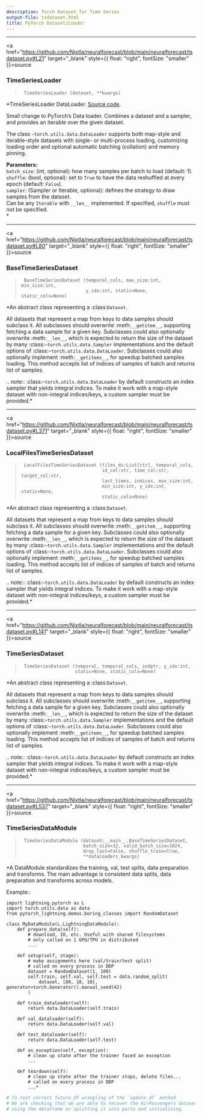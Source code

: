 ```yaml
---
description: Torch Dataset for Time Series
output-file: tsdataset.html
title: PyTorch Dataset/Loader
---
```



------------------------------------------------------------------------

<a
href="https://github.com/Nixtla/neuralforecast/blob/main/neuralforecast/tsdataset.py#L21"
target="_blank" style={{ float: "right", fontSize: "smaller" }}>source</a>

### TimeSeriesLoader

> ``` text
>  TimeSeriesLoader (dataset, **kwargs)
> ```

\*TimeSeriesLoader DataLoader. [Source
code](https://github.com/Nixtla/neuralforecast1/blob/main/neuralforecast/tsdataset.py).

Small change to PyTorch’s Data loader. Combines a dataset and a sampler,
and provides an iterable over the given dataset.

The class `~torch.utils.data.DataLoader` supports both map-style and
iterable-style datasets with single- or multi-process loading,
customizing loading order and optional automatic batching (collation)
and memory pinning.

**Parameters:**<br/> `batch_size`: (int, optional): how many samples per
batch to load (default: 1).<br/> `shuffle`: (bool, optional): set to
`True` to have the data reshuffled at every epoch (default:
`False`).<br/> `sampler`: (Sampler or Iterable, optional): defines the
strategy to draw samples from the dataset.<br/> Can be any `Iterable`
with `__len__` implemented. If specified, `shuffle` must not be
specified.<br/>\*

------------------------------------------------------------------------

<a
href="https://github.com/Nixtla/neuralforecast/blob/main/neuralforecast/tsdataset.py#L80"
target="_blank" style={{ float: "right", fontSize: "smaller" }}>source</a>

### BaseTimeSeriesDataset

> ``` text
>  BaseTimeSeriesDataset (temporal_cols, max_size:int, min_size:int,
>                         y_idx:int, static=None, static_cols=None)
> ```

\*An abstract class representing a :class:`Dataset`.

All datasets that represent a map from keys to data samples should
subclass it. All subclasses should overwrite :meth:`__getitem__`,
supporting fetching a data sample for a given key. Subclasses could also
optionally overwrite :meth:`__len__`, which is expected to return the
size of the dataset by many :class:`~torch.utils.data.Sampler`
implementations and the default options of
:class:`~torch.utils.data.DataLoader`. Subclasses could also optionally
implement :meth:`__getitems__`, for speedup batched samples loading.
This method accepts list of indices of samples of batch and returns list
of samples.

.. note:: :class:`~torch.utils.data.DataLoader` by default constructs an
index sampler that yields integral indices. To make it work with a
map-style dataset with non-integral indices/keys, a custom sampler must
be provided.\*

------------------------------------------------------------------------

<a
href="https://github.com/Nixtla/neuralforecast/blob/main/neuralforecast/tsdataset.py#L371"
target="_blank" style={{ float: "right", fontSize: "smaller" }}>source</a>

### LocalFilesTimeSeriesDataset

> ``` text
>  LocalFilesTimeSeriesDataset (files_ds:List[str], temporal_cols,
>                               id_col:str, time_col:str, target_col:str,
>                               last_times, indices, max_size:int,
>                               min_size:int, y_idx:int, static=None,
>                               static_cols=None)
> ```

\*An abstract class representing a :class:`Dataset`.

All datasets that represent a map from keys to data samples should
subclass it. All subclasses should overwrite :meth:`__getitem__`,
supporting fetching a data sample for a given key. Subclasses could also
optionally overwrite :meth:`__len__`, which is expected to return the
size of the dataset by many :class:`~torch.utils.data.Sampler`
implementations and the default options of
:class:`~torch.utils.data.DataLoader`. Subclasses could also optionally
implement :meth:`__getitems__`, for speedup batched samples loading.
This method accepts list of indices of samples of batch and returns list
of samples.

.. note:: :class:`~torch.utils.data.DataLoader` by default constructs an
index sampler that yields integral indices. To make it work with a
map-style dataset with non-integral indices/keys, a custom sampler must
be provided.\*

------------------------------------------------------------------------

<a
href="https://github.com/Nixtla/neuralforecast/blob/main/neuralforecast/tsdataset.py#L141"
target="_blank" style={{ float: "right", fontSize: "smaller" }}>source</a>

### TimeSeriesDataset

> ``` text
>  TimeSeriesDataset (temporal, temporal_cols, indptr, y_idx:int,
>                     static=None, static_cols=None)
> ```

\*An abstract class representing a :class:`Dataset`.

All datasets that represent a map from keys to data samples should
subclass it. All subclasses should overwrite :meth:`__getitem__`,
supporting fetching a data sample for a given key. Subclasses could also
optionally overwrite :meth:`__len__`, which is expected to return the
size of the dataset by many :class:`~torch.utils.data.Sampler`
implementations and the default options of
:class:`~torch.utils.data.DataLoader`. Subclasses could also optionally
implement :meth:`__getitems__`, for speedup batched samples loading.
This method accepts list of indices of samples of batch and returns list
of samples.

.. note:: :class:`~torch.utils.data.DataLoader` by default constructs an
index sampler that yields integral indices. To make it work with a
map-style dataset with non-integral indices/keys, a custom sampler must
be provided.\*

------------------------------------------------------------------------

<a
href="https://github.com/Nixtla/neuralforecast/blob/main/neuralforecast/tsdataset.py#L537"
target="_blank" style={{ float: "right", fontSize: "smaller" }}>source</a>

### TimeSeriesDataModule

> ``` text
>  TimeSeriesDataModule (dataset:__main__.BaseTimeSeriesDataset,
>                        batch_size=32, valid_batch_size=1024,
>                        drop_last=False, shuffle_train=True,
>                        **dataloaders_kwargs)
> ```

\*A DataModule standardizes the training, val, test splits, data
preparation and transforms. The main advantage is consistent data
splits, data preparation and transforms across models.

Example::

``` text
import lightning.pytorch as L
import torch.utils.data as data
from pytorch_lightning.demos.boring_classes import RandomDataset

class MyDataModule(L.LightningDataModule):
    def prepare_data(self):
        # download, IO, etc. Useful with shared filesystems
        # only called on 1 GPU/TPU in distributed
        ...

    def setup(self, stage):
        # make assignments here (val/train/test split)
        # called on every process in DDP
        dataset = RandomDataset(1, 100)
        self.train, self.val, self.test = data.random_split(
            dataset, [80, 10, 10], generator=torch.Generator().manual_seed(42)
        )

    def train_dataloader(self):
        return data.DataLoader(self.train)

    def val_dataloader(self):
        return data.DataLoader(self.val)

    def test_dataloader(self):
        return data.DataLoader(self.test)

    def on_exception(self, exception):
        # clean up state after the trainer faced an exception
        ...

    def teardown(self):
        # clean up state after the trainer stops, delete files...
        # called on every process in DDP
        ...*
```


```python
# To test correct future_df wrangling of the `update_df` method
# We are checking that we are able to recover the AirPassengers dataset
# using the dataframe or splitting it into parts and initializing.
```

